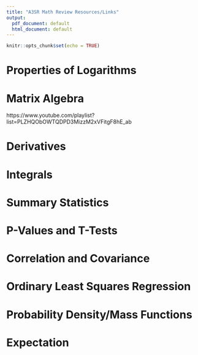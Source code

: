 ```yaml
---
title: "A3SR Math Review Resources/Links"
output:
  pdf_document: default
  html_document: default
---
```


```r
knitr::opts_chunk$set(echo = TRUE)
```

# Properties of Logarithms   
  
  
# Matrix Algebra  
https://www.youtube.com/playlist?list=PLZHQObOWTQDPD3MizzM2xVFitgF8hE_ab  


# Derivatives    
  

# Integrals    
  

# Summary Statistics    
  

# P-Values and T-Tests    
  

# Correlation and Covariance    
  

# Ordinary Least Squares Regression    
  

# Probability Density/Mass Functions   
  

# Expectation   
  



